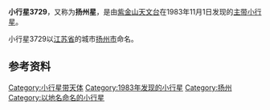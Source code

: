 {{Infobox Planet  
| name = 3729 Yangzhou
| image = 
| caption = 
| discovery=yes | physical_characteristics = yes | bgcolour=#FFFFC0
| discovery_ref = 
| discoverer = [[紫金山天文台|紫金山天文台]]
| discovery_site = [[南京|南京]]
| discovered =  1983年11月1日
| mp_name = 3729
| alt_names = 1983 VP7
| named_after = [[扬州市|扬州市]]
| mp_category=[[小行星带|主带]]
| orbit_ref = <ref>[http://ssd.jpl.nasa.gov/sbdb.cgi?sstr=3729+Yangzhou JPL Small-Body Database 3729 Yangzhou (1983 VP7)]</ref>
| epoch = 2011年8月27日
| semimajor=
| perihelion=2.1215749[[天文单位|AU]]
| aphelion= 2.6256209AU
| eccentricity = 0.1919721
| period = 1553.9836435[[日|地球日]] 
| inclination=13.43341[[角度|°]]
| asc_node=4.87177°
| arg_peri=312.07751°
| mean_anomaly=255.40782°
| avg_speed=
 | dimensions=
 | mass=
 | density=
 | surface_grav=
 | escape_velocity=
 | rotation=1.2小时
 | spectral_type=
 | magnitude=12.1
 | abs_magnitude=
 | albedo=
 | single_temperature=
}}
'''小行星3729'''，又称为'''扬州星'''，是由[[紫金山天文台|紫金山天文台]]在1983年11月1日发现的[[小行星带|主带]][[小行星|小行星]]。

小行星3729以[[江苏省|江苏省]]的城市[[扬州市|扬州市]]命名。

== 参考资料 ==
{{Reflist}}

{{Minor Planet Number|(3728)[[小行星3728|小行星3728]]|(3730)[[小行星3730|小行星3730]]}}

[[Category:小行星带天体|Category:小行星带天体]]
[[Category:1983年发现的小行星|Category:1983年发现的小行星]]
[[Category:扬州|Category:扬州]]
[[Category:以地名命名的小行星|Category:以地名命名的小行星]]